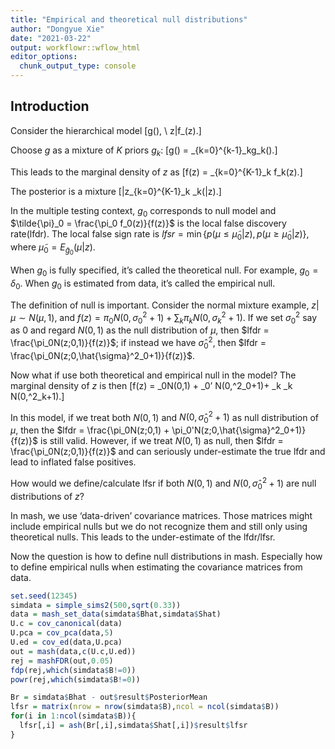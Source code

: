```yaml
---
title: "Empirical and theoretical null distributions"
author: "Dongyue Xie"
date: "2021-03-22"
output: workflowr::wflow_html
editor_options:
  chunk_output_type: console
---
```


## Introduction

Consider the hierarchical model 
\[\mu\sim g(\cdot), \\ z|\mu\sim f_\mu(z).\]

Choose $g$ as a mixture of $K$ priors $g_k$: \[g(\mu) = \sum_{k=0}^{k-1}\pi_kg_k(\mu).\] 

This leads to  the marginal density of $z$ as \[f(z) = \sum_{k=0}^{K-1}\pi_k f_k(z).\]

The posterior is a mixture \[\mu|z\sim \sum_{k=0}^{K-1}\tilde{\pi}_k \tilde{g}_k(\mu|z).\]

In the multiple testing context, $g_0$ corresponds to null model and $\tilde{\pi}_0 = \frac{\pi_0 f_0(z)}{f(z)}$ is the local false discovery rate(lfdr).   The local false sign rate is $lfsr = \min\{p(\mu\leq \tilde{\mu}_0|z), p(\mu\geq \tilde{\mu}_0|z)\}$, where $\tilde{\mu}_0 = E_{\tilde{g}_0}(\mu|z)$.

When $g_0$ is fully specified, it's called the theoretical null. For example, $g_0 = \delta_0$. When $g_0$ is estimated from data, it's called the empirical null. 

The definition of null is important. Consider the normal mixture example, $z|\mu\sim N(\mu,1)$, and $f(z) = \pi_0N(0,\sigma^2_0+1) + \sum_k \pi_k N(0,\sigma^2_k+1)$. If we set $\sigma^2_0$ say as 0 and regard $N(0,1)$ as the null distribution of $\mu$, then $lfdr  = \frac{\pi_0N(z;0,1)}{f(z)}$; if instead we have $\hat{\sigma}^2_0$, then $lfdr  = \frac{\pi_0N(z;0,\hat{\sigma}^2_0+1)}{f(z)}$. 

Now what if use both theoretical and empirical null in the model? The marginal density of $z$ is then 
\[f(z) = \pi_0N(0,1) + \pi_0' N(0,\hat\sigma^2_0+1)+ \sum_k \pi_k N(0,\sigma^2_k+1).\]

In this model, if we treat both $N(0,1)$ and $N(0,\hat\sigma^2_0+1)$ as null distribution of $\mu$, then the $lfdr = \frac{\pi_0N(z;0,1) + \pi_0'N(z;0,\hat{\sigma}^2_0+1)}{f(z)}$ is still valid. However, if we treat $N(0,1)$ as null, then $lfdr = \frac{\pi_0N(z;0,1)}{f(z)}$ and can seriously under-estimate the true lfdr and lead to inflated false positives.

How would we define/calculate lfsr if both $N(0,1)$ and $N(0,\hat\sigma^2_0+1)$ are null distributions of $z$? 

In mash, we use 'data-driven' covariance matrices. Those matrices might include empirical nulls but we do not recognize them and still only using theoretical nulls. This leads to the under-estimate of the lfdr/lfsr. 

Now the question is how to define null distributions in mash. Especially how to define empirical nulls when estimating the covariance matrices from data.

```r
set.seed(12345)
simdata = simple_sims2(500,sqrt(0.33))
data = mash_set_data(simdata$Bhat,simdata$Shat)
U.c = cov_canonical(data)
U.pca = cov_pca(data,5)
U.ed = cov_ed(data,U.pca)
out = mash(data,c(U.c,U.ed))
rej = mashFDR(out,0.05)
fdp(rej,which(simdata$B!=0))
powr(rej,which(simdata$B!=0))

Br = simdata$Bhat - out$result$PosteriorMean
lfsr = matrix(nrow = nrow(simdata$B),ncol = ncol(simdata$B))
for(i in 1:ncol(simdata$B)){
  lfsr[,i] = ash(Br[,i],simdata$Shat[,i])$result$lfsr
}

```






